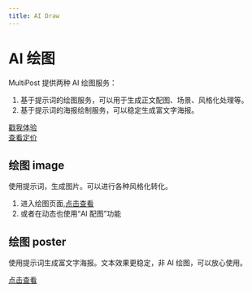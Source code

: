 ```yaml
---
title: AI Draw
---
```


# AI 绘图
MultiPost 提供两种 AI 绘图服务：
1. 基于提示词的绘图服务，可以用于生成正文配图、场景、风格化处理等。
2. 基于提示词的海报绘制服务，可以稳定生成富文字海报。

[戳我体验](https://multipost.app/dashboard/draw)  
[查看定价](/docs/user-guide/pricing)

## 绘图 image
使用提示词，生成图片。可以进行各种风格化转化。

1. 进入绘图页面,[点击查看](https://multipost.app/dashboard/draw/image)
2. 或者在动态也使用“AI 配图”功能


## 绘图 poster
使用提示词生成富文字海报。文本效果更稳定，非 AI 绘图，可以放心使用。

[点击查看](https://multipost.app/dashboard/draw/poster)
